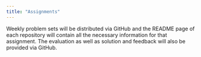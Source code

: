 ```yaml
---
title: "Assignments"
---
```



Weekly problem sets will be distributed via GitHub and the README page of each repository will contain all the necessary information for that assignment. The evaluation as well as solution and feedback will also be provided via GitHub.  

<!-- The main goals of this class are to help you design, critique, code, and run rigorous, valid, and feasible evaluations of public sector programs. Each type of assignment in this class is designed to help you achieve one or more of these goals. -->


<!-- ## Weekly check-in -->

<!-- Every week, after you finish working through the content, I want to hear about what you learned and what questions you still have. Because the content in this course is flipped, these questions are **crucial** for our weekly in-class discussions. -->

<!-- To encourage engagement with the course content—and to allow me to collect the class's questions each week—you'll need to fill out a short response on iCollege. This should be ≈150 words. That's fairly short: there are ≈250 words on a typical double-spaced page in Microsoft Word (500 when single-spaced).  -->

<!-- These check-ins are **due by noon on the days we have class**. This is so I can look through the responses and start structuring the discussion for the evening's class. -->

<!-- You should answer these two questions each week: -->

<!-- 1. What were the **three (3)** most interesting or exciting things you learned from the session? Why? -->
<!-- 2. What were the **three (3)** muddiest or unclear things from the session this week? What are you still wondering about?     -->

<!-- You can include more than three interesting or muddiest things, but you must include at least three. There should be six easily identifiable things in each check-in: three exciting things and three questions. -->

<!-- I will grade these check-ins using a check system: -->

<!-- - ✔+: (*11.5 points (115%) in gradebook*) Response shows phenomenal thought and engagement with the course content. I will not assign these often. -->
<!-- - ✔: (*10 points (100%) in gradebook*) Response is thoughtful, well-written, and shows engagement with the course content. This is the expected level of performance. -->
<!-- - ✔−: (*5 points (50%) in gradebook*) Response is hastily composed, too short, and/or only cursorily engages with the course content. This grade signals that you need to improve next time. I will hopefully not assign these often. -->

<!-- Notice that is essentially a pass/fail or completion-based system. I'm not grading your writing ability, I'm not counting the exact number of words you're writing, and I'm not looking for encyclopedic citations of every single reading to prove that you did indeed read everything. I'm looking for thoughtful engagement, three interesting things, and three questions. That's all. Do good work and you'll get a ✓. -->

<!-- You will submit these check-ins via iCollege. -->


<!-- ## Problem sets -->

<!-- To practice writing R code, running inferential models, and thinking about causation, you will complete a series of problem sets.  -->

<!-- You need to show that you made a good faith effort to work each question. I will not grade these in detail. The problem sets will be graded using a check system: -->

<!-- - ✔+: (*33 points (110%) in gradebook*) Assignment is 100% completed. Every question was attempted and answered, and most answers are correct. Document is clean and easy to follow. Work is exceptional. I will not assign these often. -->
<!-- - ✔: (*30 points (100%) in gradebook*) Assignment is 70–99% complete and most answers are correct. **This is the expected level of performance.** -->
<!-- - ✔−: (*15 points (50%) in gradebook*) Assignment is less than 70% complete and/or most answers are incorrect. This indicates that you need to improve next time. I will hopefully not asisgn these often. -->

<!-- You may (and should!) work together on the problem sets, but *you must turn in your own answers.* You cannot work in groups of more than **four** people, and you must note who participated in the group in your assignment. -->


<!-- ## Evaluation assignments -->

<!-- For your [final project](/assignment/final-project.qmd), you will conduct a pre-registered evaluation of a social program using synthetic data. To (1) give you practice with the principles of program evaluation, research design, measurement, and causal diagrams, and (2) help you with the foundation of your final project, you will complete a set of four evaluation-related assignments.  -->

<!-- Ideally these will become major sections of your final project. However, there is no requirement that the programs you use in these assignments must be the same as the final project. If, through these assignments, you discover that your initially chosen program is too simple, too complex, too boring, etc., you can change at any time. -->

<!-- These assignments will be graded using a check system: -->

<!-- - ✔+: (*33 points (110%) in gradebook*) Assignment is 100% completed. Every question was attempted and answered, and most answers are correct. Document is clean and easy to follow. Work is exceptional. I will not assign these often. -->
<!-- - ✔: (*30 points (100%) in gradebook*) Assignment is 70–99% complete and most answers are correct. **This is the expected level of performance.** -->
<!-- - ✔−: (*15 points (50%) in gradebook*) Assignment is less than 70% complete and/or most answers are incorrect. This indicates that you need to improve next time. I will hopefully not asisgn these often. -->


<!-- ## Exams -->

<!-- There will be two exams covering (1) program evaluation, design, and causation, and (2) the core statistical tools of program evaluation and causal inference. -->

<!-- You will take these exams online through iCollege. The exams will have a time limit, but you can use notes and readings and [the Google](https://www.youtube.com/watch?v=AQ45fO1uiOQ). You must take the exams on your own though, and not talk to anyone about them. -->


<!-- ## Final project -->

<!-- At the end of the course, you will demonstrate your knowledge of program evaluation and causal inference by completing a final project. -->

<!-- [Complete details for the final project are here.](/assignment/final-project.qmd) -->

<!-- There is no final exam. This project is your final exam. -->
